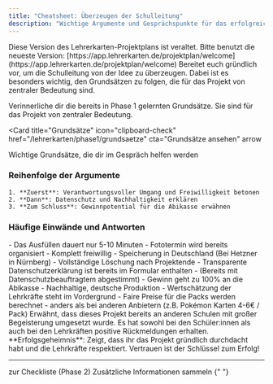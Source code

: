 ```yaml
---
title: "Cheatsheet: Überzeugen der Schulleitung"
description: "Wichtige Argumente und Gesprächspunkte für das erfolgreiche Gespräch mit der Schulleitung"
---
```


<Warning>
Diese Version des Lehrerkarten-Projektplans ist veraltet. Bitte benutzt die neueste Version: [https://app.lehrerkarten.de/projektplan/welcome](https://app.lehrerkarten.de/projektplan/welcome)
</Warning>


<Warning>
  Bereitet euch gründlich vor, um die Schulleitung von der Idee zu überzeugen.
  Dabei ist es besonders wichtig, den Grundsätzen zu folgen, die für das Projekt
  von zentraler Bedeutung sind.
</Warning>

Verinnerliche dir die bereits in Phase 1 gelernten Grundsätze. Sie sind für das Projekt von zentraler Bedeutung.

<Card
  title="Grundsätze"
  icon="clipboard-check"
  href="/lehrerkarten/phase1/grundsaetze"
  cta="Grundsätze ansehen"
  arrow
>
  Wichtige Grundsätze, die dir im Gespräch helfen werden
</Card>

### Reihenfolge der Argumente

    1. **Zuerst**: Verantwortungsvoller Umgang und Freiwilligkeit betonen
    2. **Dann**: Datenschutz und Nachhaltigkeit erklären
    3. **Zum Schluss**: Gewinnpotential für die Abikasse erwähnen

### Häufige Einwände und Antworten

<AccordionGroup>
  <Accordion title="Ist das nicht zu aufwendig für die Lehrer?">
    - Das Ausfüllen dauert nur 5-10 Minuten - Fototermin wird bereits
    organisiert - Komplett freiwillig
  </Accordion>
  <Accordion title="Was ist mit dem Datenschutz?">
    - Speicherung in Deutschland (Bei Hetzner in Nürnberg) - Vollständige
    Löschung nach Projektende - Transparente Datenschutzerklärung ist bereits im
    Formular enthalten - (Bereits mit Datenschutzbeauftragtem abgestimmt)
  </Accordion>
  <Accordion title="Das ist zu Kapitalistisch">
    - Gewinn geht zu 100% an die Abikasse - Nachhaltige, deutsche Produktion -
    Wertschätzung der Lehrkräfte steht im Vordergrund - Faire Preise für die
    Packs werden berechnet - anders als bei anderen Anbietern (z.B. Pokémon
    Karten 4-6€ / Pack)
  </Accordion>
</AccordionGroup>

<Card title="Bewährtes Konzept" icon="trophy" color="gray">
  Erwähnt, dass dieses Projekt bereits an anderen Schulen mit großer
  Begeisterung umgesetzt wurde. Es hat sowohl bei den Schüler:innen als auch bei
  den Lehrkräften positive Rückmeldungen erhalten.
</Card>

<Note>
  **Erfolgsgeheimnis**: Zeigt, dass ihr das Projekt gründlich durchdacht habt
  und die Lehrkräfte respektiert. Vertrauen ist der Schlüssel zum Erfolg!
</Note>

---

<CardGroup cols={2}>
  <Card title="Zurück" icon="arrow-left" href="/lehrerkarten/phase2">
    zur Checkliste (Phase 2)
  </Card>
  <Card title="FAQ durchlesen" icon="circle-question" href="/lehrerkarten/faq">
    Zusätzliche Informationen sammeln
  </Card>
</CardGroup>{" "}
